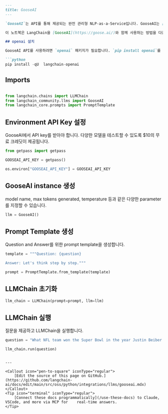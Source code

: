 ```markdown
---
title: GooseAI
---

`GooseAI`는 API를 통해 제공되는 완전 관리형 NLP-as-a-Service입니다. GooseAI는 [이러한 모델들](https://goose.ai/docs/models)에 대한 액세스를 제공합니다.

이 노트북은 LangChain을 [GooseAI](https://goose.ai/)와 함께 사용하는 방법을 다룹니다.

## openai 설치

GooseAI API를 사용하려면 `openai` 패키지가 필요합니다. `pip install openai`를 사용하여 `openai`를 설치하세요.

```python
pip install -qU  langchain-openai
```

## Imports

```python

from langchain.chains import LLMChain
from langchain_community.llms import GooseAI
from langchain_core.prompts import PromptTemplate
```

## Environment API Key 설정

GooseAI에서 API key를 받아야 합니다. 다양한 모델을 테스트할 수 있도록 $10의 무료 크레딧이 제공됩니다.

```python
from getpass import getpass

GOOSEAI_API_KEY = getpass()
```

```python
os.environ["GOOSEAI_API_KEY"] = GOOSEAI_API_KEY
```

## GooseAI instance 생성

model name, max tokens generated, temperature 등과 같은 다양한 parameter를 지정할 수 있습니다.

```python
llm = GooseAI()
```

## Prompt Template 생성

Question and Answer를 위한 prompt template을 생성합니다.

```python
template = """Question: {question}

Answer: Let's think step by step."""

prompt = PromptTemplate.from_template(template)
```

## LLMChain 초기화

```python
llm_chain = LLMChain(prompt=prompt, llm=llm)
```

## LLMChain 실행

질문을 제공하고 LLMChain을 실행합니다.

```python
question = "What NFL team won the Super Bowl in the year Justin Beiber was born?"

llm_chain.run(question)
```
```

---

<Callout icon="pen-to-square" iconType="regular">
    [Edit the source of this page on GitHub.](https://github.com/langchain-ai/docs/edit/main/src/oss/python/integrations/llms/gooseai.mdx)
</Callout>
<Tip icon="terminal" iconType="regular">
    [Connect these docs programmatically](/use-these-docs) to Claude, VSCode, and more via MCP for    real-time answers.
</Tip>
